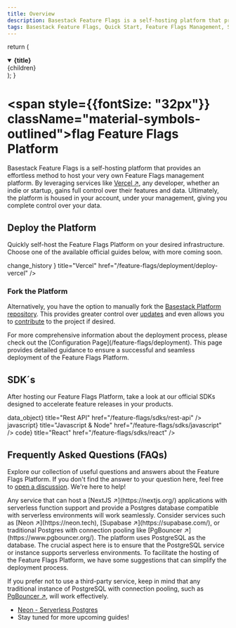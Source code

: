 ```yaml
---
title: Overview
description: Basestack Feature Flags is a self-hosting platform that provides an effortless method to host your very own Feature Flags management platform.
tags: Basestack Feature Flags, Quick Start, Feature Flags Management, Self-Hosting Platform, Hosting Solution, Feature Flag Management Platform, Effortless Method, Quick Setup, Self-Hosted Feature Flags, Overview, Feature Toggles, Feature Flagging Platform, Host Your Own Feature Flags, Feature Flag Implementation, Simplified Feature Management
---
```



  return (
    <details open={isOpen}>
      <summary>
        <strong className="text-lg">{title}</strong>
      </summary>
      <div className="nx-p-2">{children}</div>
    </details>
  );
}

# <span style={{fontSize: "32px"}} className="material-symbols-outlined">flag</span> Feature Flags Platform

Basestack Feature Flags is a self-hosting platform that provides an effortless method to host your very own Feature Flags management platform. By leveraging services like [Vercel ↗](https://vercel.com/), any developer, whether an indie or startup, gains full control over their features and data. Ultimately, the platform is housed in your account, under your management, giving you complete control over your data.

## Deploy the Platform

Quickly self-host the Feature Flags Platform on your desired infrastructure. Choose one of the available official guides below, with more coming soon.

<Cards>
  <Card
    icon={<span className="material-symbols-outlined">
change_history
</span>}
    title="Vercel"
    href="/feature-flags/deployment/deploy-vercel"
  />

</Cards>

### Fork the Platform

Alternatively, you have the option to manually fork the [Basestack Platform repository](https://github.com/Storytics/monolock). This provides greater control over [updates](/feature-flags/deployment/updates) and even allows you to [contribute](/contributing) to the project if desired.

<Callout type="info" emoji="ℹ️">
  For more comprehensive information about the deployment process, please check
  out the [Configuration Page](/feature-flags/deployment). This page provides
  detailed guidance to ensure a successful and seamless deployment of the
  Feature Flags Platform.
</Callout>

## SDK´s

After hosting our Feature Flags Platform, take a look at our official SDKs designed to accelerate feature releases in your products.

<Cards>
  <Card
    icon={<span className="material-symbols-outlined">data_object</span>}
    title="Rest API"
    href="/feature-flags/sdks/rest-api"
  />
  <Card
    icon={<span className="material-symbols-outlined">javascript</span>}
    title="Javascript & Node"
    href="/feature-flags/sdks/javascript"
  />
  <Card
    icon={<span className="material-symbols-outlined">code</span>}
    title="React"
    href="/feature-flags/sdks/react"
  />
</Cards>

## Frequently Asked Questions (FAQs)

Explore our collection of useful questions and answers about the Feature Flags Platform. If you don't find the answer to your question here, feel free to [open a discussion](https://github.com/Storytics/monolock/discussions). We're here to help!

<FAQBox title="What are the requirements for self-hosting" isOpen={false}>
  Any service that can host a [NextJS ↗](https://nextjs.org/) applications with
  serverless function support and provide a Postgres database compatible with
  serverless environments will work seamlessly. Consider services such as [Neon
  ↗](https://neon.tech), [Supabase ↗](https://supabase.com/), or traditional
  Postgres with connection pooling like [PgBouncer
  ↗](https://www.pgbouncer.org/).
</FAQBox>

<FAQBox title="What are the supported databases?" isOpen={false}>
  The platform uses PostgreSQL as the database. The crucial aspect here is to ensure that the PostgreSQL service or instance supports serverless environments. To facilitate the hosting of the Feature Flags Platform, we have some suggestions that can simplify the deployment process.

If you prefer not to use a third-party service, keep in mind that any traditional instance of PostgreSQL with connection pooling, such as [PgBouncer ↗](https://www.pgbouncer.org/), will work effectively.

- [Neon - Serverless Postgres](/feature-flags/guides/database/neon)
- Stay tuned for more upcoming guides!

</FAQBox>

